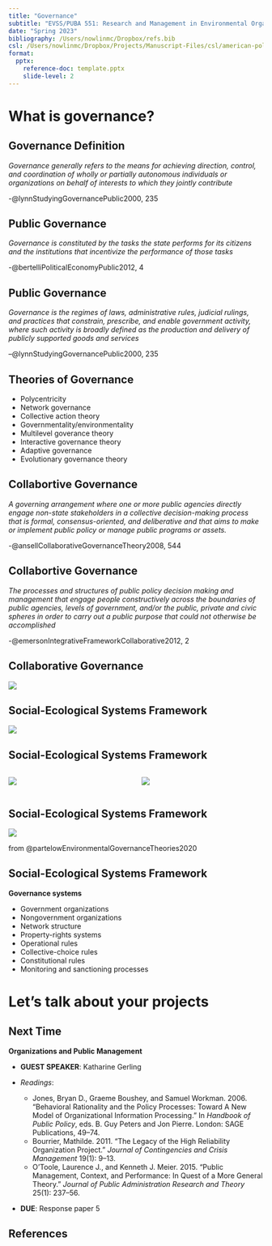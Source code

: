 ```yaml
---
title: "Governance"
subtitle: "EVSS/PUBA 551: Research and Management in Environmental Organizations"
date: "Spring 2023"
bibliography: /Users/nowlinmc/Dropbox/refs.bib
csl: /Users/nowlinmc/Dropbox/Projects/Manuscript-Files/csl/american-political-science-association.csl
format:
  pptx:
    reference-doc: template.pptx
    slide-level: 2
---
```

  

# What is governance? 

## Governance Definition

_Governance generally refers to the means for achieving direction, control, and coordination of wholly or partially autonomous individuals or organizations on behalf of interests to which they jointly contribute_

-@lynnStudyingGovernancePublic2000, 235 

## Public Governance 

_Governance is constituted by the tasks the state performs for its citizens and the institutions that incentivize the performance of those tasks_  

-@bertelliPoliticalEconomyPublic2012, 4

## Public Governance

_Governance is the regimes of laws, administrative rules, judicial rulings, and practices that constrain, prescribe, and enable government activity, where such activity is broadly defined as the production and delivery of publicly supported goods and services_ 

--@lynnStudyingGovernancePublic2000, 235 

## Theories of Governance

* Polycentricity
* Network governance 
* Collective action theory 
* Governmentality/environmentality 
* Multilevel goverance theory 
* Interactive governance theory 
* Adaptive governance 
* Evolutionary governance theory 

## Collabortive Governance

_A governing arrangement where one or more public agencies directly engage non-state stakeholders in a collective decision-making process that is formal, consensus-oriented, and deliberative and that aims to make or implement public policy or manage public programs or assets._

-@ansellCollaborativeGovernanceTheory2008, 544


## Collabortive Governance

_The processes and structures of public policy decision making and management that engage people constructively across the boundaries of public agencies, levels of government, and/or the public, private and civic spheres in order to carry out a public purpose that could not otherwise be accomplished_

-@emersonIntegrativeFrameworkCollaborative2012, 2


## Collaborative Governance 

![](img/collab-gov.png)

## Social-Ecological Systems Framework 

![](img/ses.jpg)



## Social-Ecological Systems Framework

:::::::::::::: {.columns}
::: {.column}
![](img/ses-tier2-v2.png)
:::
::: {.column}
![](img/ses-tier2-toc.png)
:::
::::::::::::::

## Social-Ecological Systems Framework

![](img/ses-coastal.png)

::: {.notes}
from @partelowEnvironmentalGovernanceTheories2020
:::

## Social-Ecological Systems Framework 

**Governance systems** 

* Government organizations 
* Nongovernment organizations 
* Network structure 
* Property-rights systems 
* Operational rules 
* Collective-choice rules 
* Constitutional rules 
* Monitoring and sanctioning processes 
 
# Let's talk about your projects 

## Next Time 

**Organizations and Public Management**

* **GUEST SPEAKER**: Katharine Gerling 

* _Readings_: 
  * Jones, Bryan D., Graeme Boushey, and Samuel Workman. 2006. “Behavioral Rationality and the Policy Processes: Toward A New Model of Organizational Information Processing.” In *Handbook of Public Policy*, eds. B. Guy Peters and Jon Pierre. London: SAGE Publications, 49–74.
  * Bourrier, Mathilde. 2011. “The Legacy of the High Reliability Organization Project.” *Journal of Contingencies and Crisis Management* 19(1): 9–13.
  * O’Toole, Laurence J., and Kenneth J. Meier. 2015. “Public Management, Context, and Performance: In Quest of a More General Theory.” _Journal of Public Administration Research and Theory_ 25(1): 237–56.
* **DUE**: Response paper 5

## References


